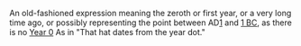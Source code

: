 {{vfd}}

An old-fashioned expression meaning the zeroth or first year, or a very long time ago, or possibly representing the point between AD[[1]] and [[1 BC]], as there is no [[Year 0]] As in "That hat dates from the year dot."

{{Stub}}